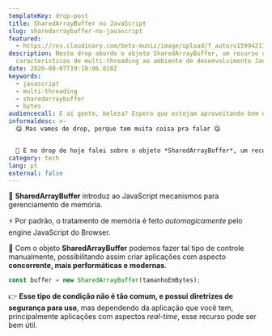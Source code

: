 ```yaml
---
templateKey: drop-post
title: SharedArrayBuffer no JavaScript
slug: sharedarraybuffer-no-javascript
featured:
  - https://res.cloudinary.com/beto-muniz/image/upload/f_auto/v1599421768/Titulo_Image_ayoywv.jpg
description: Neste drop abordo o objeto SharedArrayBuffer, um recurso que aplica
  características de multi-threading ao ambiente de desenvolvimento JavaScript.
date: 2020-09-07T19:19:06.028Z
keywords:
  - javascript
  - multi-threading
  - sharedarraybuffer
  - bytes
audiencecall: E aí gente, beleza? Espero que estejam aproveitando bem o feriado.
informaldesc: >-
  😋 Mas vamos de drop, porque tem muita coisa pra falar 😋


  🧵 E no drop de hoje falei sobre o objeto *SharedArrayBuffer*, um recurso bem poderoso, mas que por sua natureza especifica de problemas, , é pouco falado. Espero que gostem de conhecer esse recurso, que inclusive, aplica características de multi-threading ao ambiente de desenvolvimento JavaScript.
category: tech
lang: pt
external: false
---
```


<Drop>

🧵 **SharedArrayBuffer** introduz ao JavaScript mecanismos para gerenciamento de memória. 

⚡️ Por padrão, o tratamento de memória é feito _automagicamente_ pelo engine JavaScript do Browser.

🤯 Com o objeto **SharedArrayBuffer** podemos fazer tal tipo de controle manualmente, possibilitando assim criar aplicações com aspecto 
**concorrente, mais performáticas e modernas**.

```js
const buffer = new SharedArrayBuffer(tamanhoEmBytes);
```

👉 **Esse tipo de condição não é tão comum, e possui diretrizes de segurança para uso**, mas dependendo da aplicação que você tem, principalmente aplicações com aspectos _real-time_, esse recurso pode ser bem útil.

</Drop>